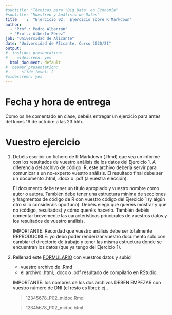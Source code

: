 ```yaml
---
#subtitle: "Técnicas para 'Big Data' en Economía"
#subtitle: "Muestreo y Análisis de Datos"
title    :  "Ejercicio 02:  Ejercicio sobre R Markdown"
author: 
  - "Prof.: Pedro Albarrán"
  - "Prof.: Alberto Pérez"
job: "Universidad de Alicante" 
date: "Universidad de Alicante, Curso 2020/21"  
output:
#  ioslides_presentation: 
#    widescreen: yes
  html_document: default
#  beamer_presentation: 
#      slide_level: 2
#widescreen: yes
---
```


# Fecha y hora de entrega

Como os he comentado en clase, debéis entregar un ejercicio para antes del lunes 19 de octubre a las 23:55h.

# Vuestro ejercicio

1. Debéis escribir un fichero de R Markdown (.Rmd) que sea un informe con los resultados de vuestro análisis de los datos del Ejercicio 1. A diferencia del archivo de código .R, este archivo debería servir para comunicar a un no-experto vuestro análisis. El resultado final debe ser un documento .html, .docx o .pdf (a vuestra elección).

    El documento debe tener un título apropiado y vuestro nombre como autor o autora. También debe tener una estructura mínima de secciones y fragmentos de código de R con vuestro código del Ejercicio 1 (y algún otro si lo consideráis oportuno). Debéis elegir qué queréis mostrar y que no (código, resultados) y cómo queréis hacerlo. También debéis comentar brevemente las características principales de vuestros datos y los resultados de vuestro análisis. 
    
    IMPORTANTE: Recordad que vuestro análisis debe ser totalmente REPRODUCIBLE: yo debo poder renderizar vuestro documento solo con cambiar el directorio de trabajo y tener las misma estructura donde se encuentran los datos (que ya tengo del Ejercicio 1).

2. Rellenad este [FORMULARIO](https://docs.google.com/forms/d/e/1FAIpQLSd6fggv6EyVQsug0UM8Ma7HPQUE9BXJFCqecKCfSqe2JODqfw/viewform) con vuestros datos y subid 

    * vuestro archivo de .Rmd 
    * el archivo .html, .docx o .pdf resultado de compilarlo en RStudio. 

    IMPORTANTE: los nombres de los dos archivos DEBEN EMPEZAR con vuestro número de DNI (el resto es libre): ej., 

    > 12345678_P02_midoc.Rmd
    
    > 12345678_P02_midoc.html